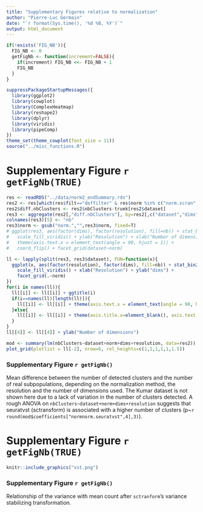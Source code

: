 ```yaml
---
title: "Supplementary Figures relative to normalization"
author: "Pierre-Luc Germain"
date: "`r format(Sys.time(), '%d %B, %Y')`"
output: html_document
---
```


```r
if(!exists('FIG_NB')){
  FIG_NB <- 0
  getFigNb <- function(increment=FALSE){
    if(increment) FIG_NB <<- FIG_NB + 1
    FIG_NB
  }
}
```

```r
suppressPackageStartupMessages({
  library(ggplot2)
  library(cowplot)
  library(ComplexHeatmap)
  library(reshape2)
  library(dplyr)
  library(viridis)
  library(pipeComp)
})
theme_set(theme_cowplot(font_size = 11))
source("../misc_functions.R")
```

# Supplementary Figure `r getFigNb(TRUE)`

```r
res <- readRDS("../data/norm2_endSummary.rds")
res2 <- res[which(res$filt=="deffilter" & res$norm %in% c("norm.scran", "norm.scran.noscale", "norm.seurat", "norm.seuratvst", "norm.stableGsum")),]
res2$diff.nbClusters <- res2$nbClusters-truek[res2$dataset]
res3 <- aggregate(res2[,"diff.nbClusters"], by=res2[,c("dataset","dims","resolution","norm")], FUN=mean)
colnames(res3)[5] <- "nb"
res3$norm <- gsub("norm.","",res3$norm, fixed=T)
# ggplot(res3, aes(factor(dims), factor(resolution), fill=nb)) + stat_bin2d() + 
#   scale_fill_viridis() + ylab("Resolution") + xlab("Number of dimensions") +
#   theme(axis.text.x = element_text(angle = 90, hjust = 1)) +
#   coord_flip() + facet_grid(dataset~norm)

ll <- lapply(split(res3, res3$dataset), FUN=function(x){
  ggplot(x, aes(factor(resolution), factor(dims), fill=nb)) + stat_bin2d() + 
    scale_fill_viridis() + xlab("Resolution") + ylab("dims") +
    facet_grid(.~norm)
})
for(i in names(ll)){
  ll[[i]] <- ll[[i]] + ggtitle(i)
  if(i==names(ll)[length(ll)]){
    ll[[i]] <- ll[[i]] + theme(axis.text.x = element_text(angle = 90, hjust = 1))
  }else{
    ll[[i]] <- ll[[i]] + theme(axis.title.x=element_blank(), axis.text.x=element_blank(), axis.ticks.x=element_blank())
  }
}
ll[[4]] <- ll[[4]] + ylab("Number of dimensions")

mod <- summary(lm(nbClusters~dataset+norm+dims+resolution, data=res2))
plot_grid(plotlist = ll[-2], nrow=6, rel_heights=c(1,1,1,1,1,1.5))
```

### Supplementary Figure `r getFigNb()`
Mean difference between the number of detected clusters and the number of real subpopulations, depending on the normalization method, the resolution and the number of dimensions used. The Kumar dataset is not shown here due to a lack of variation in the number of clusters detected. A rough ANOVA on `nbClusters~dataset+norm+dims+resolution` suggests that seuratvst (sctransform) is associated with a higher number of clusters (p~`r round(mod$coefficients["normnorm.seuratvst",4],3)`).

\newpage 

# Supplementary Figure `r getFigNb(TRUE)`

```r
knitr::include_graphics("vst.png")
```

### Supplementary Figure `r getFigNb()`
Relationship of the variance with mean count after `sctranform`'s variance stabilizing transformation.

\newpage